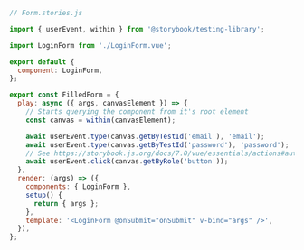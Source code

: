 ```js
// Form.stories.js

import { userEvent, within } from '@storybook/testing-library';

import LoginForm from './LoginForm.vue';

export default {
  component: LoginForm,
};

export const FilledForm = {
  play: async ({ args, canvasElement }) => {
    // Starts querying the component from it's root element
    const canvas = within(canvasElement);

    await userEvent.type(canvas.getByTestId('email'), 'email');
    await userEvent.type(canvas.getByTestId('password'), 'password');
    // See https://storybook.js.org/docs/7.0/vue/essentials/actions#automatically-matching-args to learn how to setup logging in the Actions panel
    await userEvent.click(canvas.getByRole('button'));
  },
  render: (args) => ({
    components: { LoginForm },
    setup() {
      return { args };
    },
    template: '<LoginForm @onSubmit="onSubmit" v-bind="args" />',
  }),
};
```